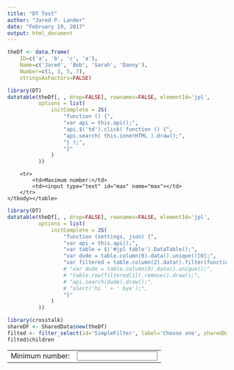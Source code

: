 ```yaml
---
title: "DT Test"
author: "Jared P. Lander"
date: "February 19, 2017"
output: html_document
---
```


```r
theDf <- data.frame(
    ID=c('a', 'b', 'c', 'a'), 
    Name=c('Jared', 'Bob', 'Sarah', 'Danny'), 
    Number=c(1, 3, 5, 7),
    stringsAsFactors=FALSE)
```

```r
library(DT)
datatable(theDf[, , drop=FALSE], rownames=FALSE, elementId='jpl',
          options = list(
              initComplete = JS(
                  "function () {",
                  "var api = this.api();",
                  "api.$('td').click( function () {",
                  "api.search( this.innerHTML ).draw();",
                  "} );",
                  "}"
              )
          ))
```

<table border="0" cellspacing="5" cellpadding="5">
        <tbody><tr>
            <td>Minimum number:</td>
            <td><input type="text" id="min" name="min"></td>
        </tr>
        <tr>
            <td>Maximum number:</td>
            <td><input type="text" id="max" name="max"></td>
        </tr>
    </tbody></table>

```r
library(DT)
datatable(theDf[, , drop=FALSE], rownames=FALSE, elementId='jpl',
          options = list(
              initComplete = JS(
                  "function (settings, json) {",
                  "var api = this.api();",
                  "var table = $('#jpl table').DataTable();",
                  "var dude = table.column(0).data().unique()[0];",
                  "var filtered = table.column(2).data().filter(function(value, index){ return value < 5 ? true: false;});",
                  # "var dude = table.column(0).data().unique();",
                  # "table.row(filtered[1]).remove().draw();",
                  # "api.search(dude).draw();",
                  # "alert('hi ' + ' bye');",
                  "}"
              )
          ))
```


```r
library(crosstalk)
shareDF <- SharedData$new(theDf)
filted <- filter_select(id='SimpleFilter', label='Choose one', sharedData=shareDF, group=~ID)
filted$children
```

